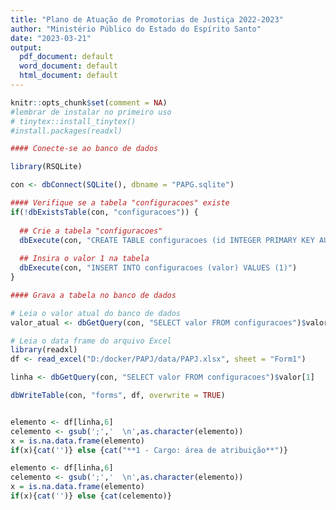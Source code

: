 ```yaml
---
title: "Plano de Atuação de Promotorias de Justiça 2022-2023"
author: "Ministério Público do Estado do Espírito Santo"
date: "2023-03-21"
output:
  pdf_document: default
  word_document: default
  html_document: default
---
```


```r
knitr::opts_chunk$set(comment = NA)
#lembrar de instalar no primeiro uso
# tinytex::install_tinytex()
#install.packages(readxl)
```

```r

#### Conecte-se ao banco de dados

library(RSQLite)

con <- dbConnect(SQLite(), dbname = "PAPG.sqlite")

#### Verifique se a tabela "configuracoes" existe
if(!dbExistsTable(con, "configuracoes")) {
  
  ## Crie a tabela "configuracoes"
  dbExecute(con, "CREATE TABLE configuracoes (id INTEGER PRIMARY KEY AUTOINCREMENT, valor INTEGER)")
  
  ## Insira o valor 1 na tabela
  dbExecute(con, "INSERT INTO configuracoes (valor) VALUES (1)")
}

#### Grava a tabela no banco de dados

# Leia o valor atual do banco de dados
valor_atual <- dbGetQuery(con, "SELECT valor FROM configuracoes")$valor[1]

# Leia o data frame do arquivo Excel
library(readxl)
df <- read_excel("D:/docker/PAPJ/data/PAPJ.xlsx", sheet = "Form1")

linha <- dbGetQuery(con, "SELECT valor FROM configuracoes")$valor[1]

dbWriteTable(con, "forms", df, overwrite = TRUE)



```



```r
elemento <- df[linha,6]
celemento <- gsub(';','  \n',as.character(elemento))
x = is.na.data.frame(elemento) 
if(x){cat('')} else {cat("**1 - Cargo: área de atribuição**")}
```


```r
elemento <- df[linha,6]
celemento <- gsub(';','  \n',as.character(elemento))
x = is.na.data.frame(elemento) 
if(x){cat('')} else {cat(celemento)}
```

